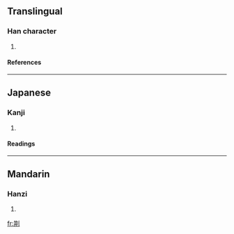 ==Translingual==
===Han character===
{{Han char|rad=刀|as=08|sn=10|four=|canj=廿金中弓 (TCLN)}}
# {{defn|Han}}
====References====
{{Han ref|kx=0141.060|dkj=02037|dj=0320.130|hdz=10343.110|uh=5258|ud=21080}}
----
==Japanese==
===Kanji===
{{ja-kanji|grade=|rs=刀08}}
# {{defn|Japanese}}
====Readings====
{{ja-readings|on=[[き]] (ki), [[ぎ]] (gi)|kun=[[まこと]] (makoto), [[ただす]] (tadasu), [[さく]] (saku)}}
----
==Mandarin==
===Hanzi===
{{cmn-hanzi|pin=[[qí]] (qi2)|wg=ch'i<sup>2</sup>}}
# {{defn|Mandarin}}

[[fr:剘]]